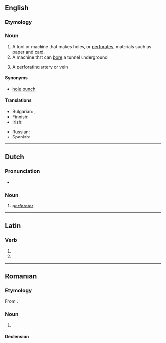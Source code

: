==English==

===Etymology===
{{suffix|en|perforate|or}}

===Noun===
{{en-noun}}

# A tool or machine that makes holes, or [[perforate]]s, materials such as paper and card.
# A machine that can [[bore]] a tunnel underground
# {{lb|en|anatomy}} A perforating [[artery]] or [[vein]]

====Synonyms====
* [[hole punch]]

====Translations====
{{trans-see|hole punch}}

{{trans-top|machine that bores}}
* Bulgarian: {{t+|bg|свредел|m}}, {{t|bg|перфоратор|m}}
* Finnish: {{t+|fi|pora}}
* Irish: {{t|ga|polltóir|m}}
{{trans-mid}}
* Russian: {{t+|ru|сверло́|n}}
* Spanish: {{t|es|máquina perforadora|f}}
{{trans-bottom}}

----

==Dutch==

===Pronunciation===
* {{audio|nl|Nl-perforator.ogg|Audio}}

===Noun===
{{nl-noun|m|-s|pl2=-:en|perforatortje}}

# [[#Dutch|perforator]]

----

==Latin==

===Verb===
{{la-verb-form|perforātor}}

# {{inflection of|la|perforō||2|s|futr|pasv|impr}}
# {{inflection of|la|perforō||3|s|futr|pasv|impr}}

----

==Romanian==

===Etymology===
From {{bor|ro|fr|perforateur}}.

===Noun===
{{ro-noun|m|perforatori}}

# {{l|en|perforator}}

====Declension====
{{ro-noun-m}}